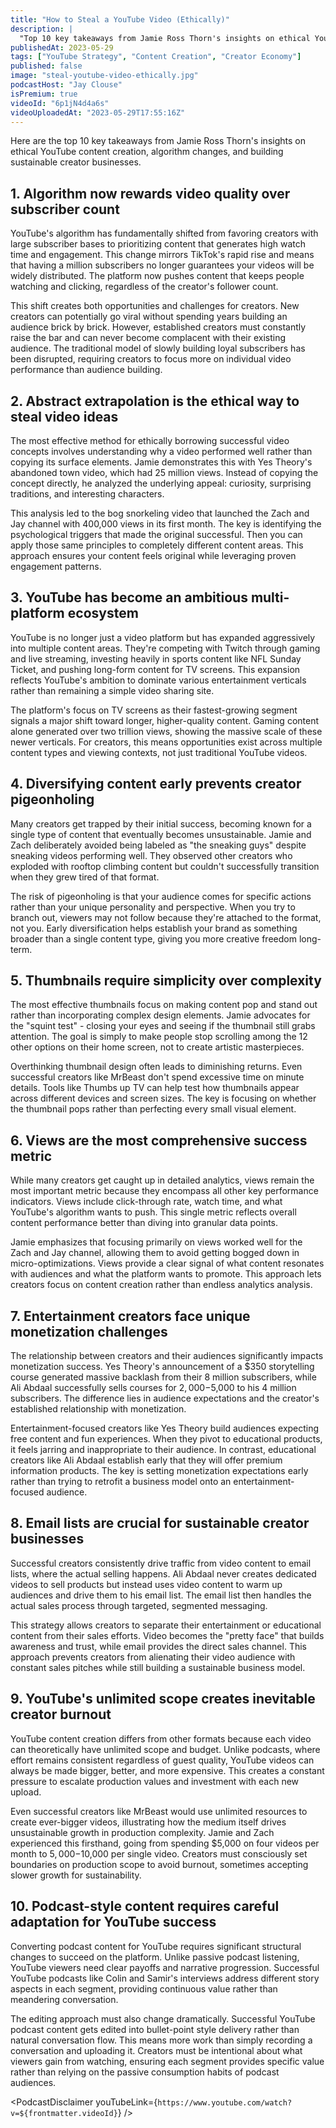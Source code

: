 ```yaml
---
title: "How to Steal a YouTube Video (Ethically)"
description: |
  "Top 10 key takeaways from Jamie Ross Thorn's insights on ethical YouTube content creation, algorithm changes, and building sustainable creator businesses."
publishedAt: 2023-05-29
tags: ["YouTube Strategy", "Content Creation", "Creator Economy"]
published: false
image: "steal-youtube-video-ethically.jpg"
podcastHost: "Jay Clouse"
isPremium: true
videoId: "6p1jN4d4a6s"
videoUploadedAt: "2023-05-29T17:55:16Z"
---
```



<PodcastSummaryPageLayout frontmatter={frontmatter}>
Here are the top 10 key takeaways from Jamie Ross Thorn's insights on ethical YouTube content creation, algorithm changes, and building sustainable creator businesses.

## 1. Algorithm now rewards video quality over subscriber count

YouTube's algorithm has fundamentally shifted from favoring creators with large subscriber bases to prioritizing content that generates high watch time and engagement. This change mirrors TikTok's rapid rise and means that having a million subscribers no longer guarantees your videos will be widely distributed. The platform now pushes content that keeps people watching and clicking, regardless of the creator's follower count.

This shift creates both opportunities and challenges for creators. New creators can potentially go viral without spending years building an audience brick by brick. However, established creators must constantly raise the bar and can never become complacent with their existing audience. The traditional model of slowly building loyal subscribers has been disrupted, requiring creators to focus more on individual video performance than audience building.

## 2. Abstract extrapolation is the ethical way to steal video ideas

The most effective method for ethically borrowing successful video concepts involves understanding why a video performed well rather than copying its surface elements. Jamie demonstrates this with Yes Theory's abandoned town video, which had 25 million views. Instead of copying the concept directly, he analyzed the underlying appeal: curiosity, surprising traditions, and interesting characters.

This analysis led to the bog snorkeling video that launched the Zach and Jay channel with 400,000 views in its first month. The key is identifying the psychological triggers that made the original successful. Then you can apply those same principles to completely different content areas. This approach ensures your content feels original while leveraging proven engagement patterns.

## 3. YouTube has become an ambitious multi-platform ecosystem

YouTube is no longer just a video platform but has expanded aggressively into multiple content areas. They're competing with Twitch through gaming and live streaming, investing heavily in sports content like NFL Sunday Ticket, and pushing long-form content for TV screens. This expansion reflects YouTube's ambition to dominate various entertainment verticals rather than remaining a simple video sharing site.

The platform's focus on TV screens as their fastest-growing segment signals a major shift toward longer, higher-quality content. Gaming content alone generated over two trillion views, showing the massive scale of these newer verticals. For creators, this means opportunities exist across multiple content types and viewing contexts, not just traditional YouTube videos.

## 4. Diversifying content early prevents creator pigeonholing

Many creators get trapped by their initial success, becoming known for a single type of content that eventually becomes unsustainable. Jamie and Zach deliberately avoided being labeled as "the sneaking guys" despite sneaking videos performing well. They observed other creators who exploded with rooftop climbing content but couldn't successfully transition when they grew tired of that format.

The risk of pigeonholing is that your audience comes for specific actions rather than your unique personality and perspective. When you try to branch out, viewers may not follow because they're attached to the format, not you. Early diversification helps establish your brand as something broader than a single content type, giving you more creative freedom long-term.

## 5. Thumbnails require simplicity over complexity

The most effective thumbnails focus on making content pop and stand out rather than incorporating complex design elements. Jamie advocates for the "squint test" - closing your eyes and seeing if the thumbnail still grabs attention. The goal is simply to make people stop scrolling among the 12 other options on their home screen, not to create artistic masterpieces.

Overthinking thumbnail design often leads to diminishing returns. Even successful creators like MrBeast don't spend excessive time on minute details. Tools like Thumbs up TV can help test how thumbnails appear across different devices and screen sizes. The key is focusing on whether the thumbnail pops rather than perfecting every small visual element.

## 6. Views are the most comprehensive success metric

While many creators get caught up in detailed analytics, views remain the most important metric because they encompass all other key performance indicators. Views include click-through rate, watch time, and what YouTube's algorithm wants to push. This single metric reflects overall content performance better than diving into granular data points.

Jamie emphasizes that focusing primarily on views worked well for the Zach and Jay channel, allowing them to avoid getting bogged down in micro-optimizations. Views provide a clear signal of what content resonates with audiences and what the platform wants to promote. This approach lets creators focus on content creation rather than endless analytics analysis.

## 7. Entertainment creators face unique monetization challenges

The relationship between creators and their audiences significantly impacts monetization success. Yes Theory's announcement of a $350 storytelling course generated massive backlash from their 8 million subscribers, while Ali Abdaal successfully sells courses for $2,000-$5,000 to his 4 million subscribers. The difference lies in audience expectations and the creator's established relationship with monetization.

Entertainment-focused creators like Yes Theory build audiences expecting free content and fun experiences. When they pivot to educational products, it feels jarring and inappropriate to their audience. In contrast, educational creators like Ali Abdaal establish early that they will offer premium information products. The key is setting monetization expectations early rather than trying to retrofit a business model onto an entertainment-focused audience.

## 8. Email lists are crucial for sustainable creator businesses

Successful creators consistently drive traffic from video content to email lists, where the actual selling happens. Ali Abdaal never creates dedicated videos to sell products but instead uses video content to warm up audiences and drive them to his email list. The email list then handles the actual sales process through targeted, segmented messaging.

This strategy allows creators to separate their entertainment or educational content from their sales efforts. Video becomes the "pretty face" that builds awareness and trust, while email provides the direct sales channel. This approach prevents creators from alienating their video audience with constant sales pitches while still building a sustainable business model.

## 9. YouTube's unlimited scope creates inevitable creator burnout

YouTube content creation differs from other formats because each video can theoretically have unlimited scope and budget. Unlike podcasts, where effort remains consistent regardless of guest quality, YouTube videos can always be made bigger, better, and more expensive. This creates a constant pressure to escalate production values and investment with each new upload.

Even successful creators like MrBeast would use unlimited resources to create ever-bigger videos, illustrating how the medium itself drives unsustainable growth in production complexity. Jamie and Zach experienced this firsthand, going from spending $5,000 on four videos per month to $5,000-$10,000 per single video. Creators must consciously set boundaries on production scope to avoid burnout, sometimes accepting slower growth for sustainability.

## 10. Podcast-style content requires careful adaptation for YouTube success

Converting podcast content for YouTube requires significant structural changes to succeed on the platform. Unlike passive podcast listening, YouTube viewers need clear payoffs and narrative progression. Successful YouTube podcasts like Colin and Samir's interviews address different story aspects in each segment, providing continuous value rather than meandering conversation.

The editing approach must also change dramatically. Successful YouTube podcast content gets edited into bullet-point style delivery rather than natural conversation flow. This means more work than simply recording a conversation and uploading it. Creators must be intentional about what viewers gain from watching, ensuring each segment provides specific value rather than relying on the passive consumption habits of podcast audiences.

<PodcastDisclaimer
  youTubeLink={`https://www.youtube.com/watch?v=${frontmatter.videoId}`}
/>

</PodcastSummaryPageLayout>
